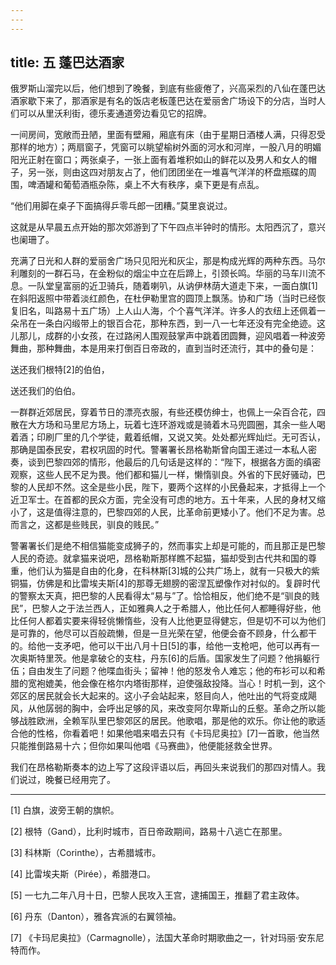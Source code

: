 ```yaml
---
---
---
```

title: 五 蓬巴达酒家
---




俄罗斯山溜完以后，他们想到了晚餐，到底有些疲倦了，兴高采烈的八仙在蓬巴达酒家歇下来了，那酒家是有名的饭店老板蓬巴达在爱丽舍广场设下的分店，当时人们可以从里沃利街，德乐麦通道旁边看见它的招牌。

一间房间，宽敞而丑陋，里面有壁厢，厢底有床（由于星期日酒楼人满，只得忍受那样的地方）；两扇窗子，凭窗可以眺望榆树外面的河水和河岸，一股八月的明媚阳光正射在窗口；两张桌子，一张上面有着堆积如山的鲜花以及男人和女人的帽子，另一张，则由这四对朋友占了，他们团团坐在一堆喜气洋洋的杯盘瓶碟的周围，啤酒罐和葡萄酒瓶杂陈，桌上不大有秩序，桌下更是有点乱。

“他们用脚在桌子下面搞得乒零乓郎一团糟。”莫里哀说过。

这就是从早晨五点开始的那次郊游到了下午四点半钟时的情形。太阳西沉了，意兴也阑珊了。

充满了日光和人群的爱丽舍广场只见阳光和灰尘，那是构成光辉的两种东西。马尔利雕刻的一群石马，在金粉似的烟尘中立在后蹄上，引颈长鸣。华丽的马车川流不息。一队堂皇富丽的近卫骑兵，随着喇叭，从讷伊林荫大道走下来，一面白旗[1]在斜阳返照中带着淡红颜色，在杜伊勒里宫的圆顶上飘荡。协和广场（当时已经恢复旧名，叫路易十五广场）上人山人海，个个喜气洋洋。许多人的衣纽上还佩着一朵吊在一条白闪缎带上的银百合花，那种东西，到一八一七年还没有完全绝迹。这儿那儿，成群的小女孩，在过路闲人围观鼓掌声中跳着团圆舞，迎风唱着一种波旁舞曲，那种舞曲，本是用来打倒百日帝政的，直到当时还流行，其中的叠句是：

送还我们根特[2]的伯伯，

送还我们的伯伯。

一群群近郊居民，穿着节日的漂亮衣服，有些还模仿绅士，也佩上一朵百合花，四散在大方场和马里尼方场上，玩着七连环游戏或是骑着木马兜圆圈，其余一些人喝着酒；印刷厂里的几个学徒，戴着纸帽，又说又笑。处处都光辉灿烂。无可否认，那确是国泰民安，君权巩固的时代。警署署长昂格勒斯曾向国王递过一本私人密奏，谈到巴黎四郊的情形，他最后的几句话是这样的：“陛下，根据各方面的缜密观察，这些人民不足为畏。他们都和猫儿一样，懒惰驯良。外省的下民好骚动，巴黎的人民却不然。这全是些小民，陛下，要两个这样的小民叠起来，才抵得上一个近卫军士。在首都的民众方面，完全没有可虑的地方。五十年来，人民的身材又缩小了，这是值得注意的，巴黎四郊的人民，比革命前更矮小了。他们不足为害。总而言之，这都是些贱民，驯良的贱民。”

警署署长们是绝不相信猫能变成狮子的，然而事实上却是可能的，而且那正是巴黎人民的奇迹。就拿猫来说吧，昂格勒斯那样瞧不起猫，猫却受到古代共和国的尊重，他们认为猫是自由的化身，在科林斯[3]城的公共广场上，就有一只极大的紫铜猫，仿佛是和比雷埃夫斯[4]的那尊无翅膀的密涅瓦塑像作对衬似的。复辟时代的警察太天真，把巴黎的人民看得太“易与”了。恰恰相反，他们绝不是“驯良的贱民”，巴黎人之于法兰西人，正如雅典人之于希腊人，他比任何人都睡得好些，他比任何人都着实要来得轻佻懒惰些，没有人比他更显得健忘，但是切不可以为他们是可靠的，他尽可以百般疏懒，但是一旦光荣在望，他便会奋不顾身，什么都干的。给他一支矛吧，他可以干出八月十日[5]的事，给他一支枪吧，他可以再有一次奥斯特里茨。他是拿破仑的支柱，丹东[6]的后盾。国家发生了问题？他捐躯行伍；自由发生了问题？他喋血街头；留神！他的怒发令人难忘；他的布衫可以和希腊的宽袍媲美，他会像在格尔内塔街那样，迫使强敌投降。当心！时机一到，这个郊区的居民就会长大起来的。这小子会站起来，怒目向人，他吐出的气将变成飓风，从他孱弱的胸中，会呼出足够的风，来改变阿尔卑斯山的丘壑。革命之所以能够战胜欧洲，全赖军队里巴黎郊区的居民。他歌唱，那是他的欢乐。你让他的歌适合他的性格，你看着吧！如果他唱来唱去只有《卡玛尼奥拉》[7]一首歌，他当然只能推倒路易十六；但你如果叫他唱《马赛曲》，他便能拯救全世界。

我们在昂格勒斯奏本的边上写了这段评语以后，再回头来说我们的那四对情人。我们说过，晚餐已经用完了。



* * *



[1] 白旗，波旁王朝的旗帜。

[2] 根特（Gand），比利时城市，百日帝政期间，路易十八逃亡在那里。

[3] 科林斯（Corinthe），古希腊城市。

[4] 比雷埃夫斯（Pirée），希腊港口。

[5] 一七九二年八月十日，巴黎人民攻入王宫，逮捕国王，推翻了君主政体。

[6] 丹东（Danton），雅各宾派的右翼领袖。

[7] 《卡玛尼奥拉》（Carmagnolle），法国大革命时期歌曲之一，针对玛丽·安东尼特而作。